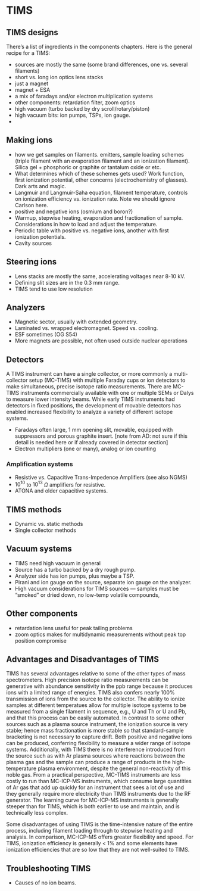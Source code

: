 # TIMS {#sec-TIMS}

## TIMS designs {#sec-TIMS-designs}

There's a list of ingredients in the components chapters. Here is the general recipe for a TIMS:

- sources are mostly the same (some brand differences, one vs. several filaments)
- short vs. long ion optics lens stacks
- just a magnet
- magnet + ESA
- a mix of faradays and/or electron multiplication systems
- other components: retardation filter, zoom optics
- high vacuum (turbo backed by dry scroll/rotary/piston)
- high vacuum bits: ion pumps, TSPs, ion gauge.
- 

## Making ions {#sec-TIMS-making-ions}

- how we get samples on filaments. emitters, sample loading schemes (triple filament with an evaporation filament and an ionization filament). Silica gel + phosphoric or graphite or tantalum oxide or etc. 
- What determines which of these schemes gets used? Work function, first ionization potential, other concerns (electrochemistry of glasses). Dark arts and magic.
- Langmuir and Langmuir-Saha equation, filament temperature, controls on ionization efficiency vs. ionization rate. Note we should ignore Carlson here.
- positive and negative ions (osmium and boron?)
- Warmup, stepwise heating, evaporation and fractionation of sample. Considerations in how to load and adjust the temperature.
- Periodic table with positive vs. negative ions, another with first ionization potentials. 
- Cavity sources

## Steering ions {#sec-TIMS-source-ion-optics}

- Lens stacks are mostly the same, accelerating voltages near 8-10 kV. 
- Defining slit sizes are in the 0.3 mm range.
- TIMS tend to use low resolution

## Analyzers {#sec-TIMS-analyzers}

- Magnetic sector, usually with extended geometry. 
- Laminated vs. wrapped electromagnet. Speed vs. cooling.
- ESF sometimes (OG S54)
- More magnets are possible, not often used outside nuclear operations

## Detectors {#sec-TIMS-detectors}

A TIMS instrument can have a single collector, or more commonly a multi-collector setup (MC-TIMS) with multiple Faraday cups or ion detectors to make simultaneous, precise isotope ratio measurements. There are MC-TIMS instruments commercially available with one or multiple SEMs or Dalys to measure lower intensity beams. While early TIMS instruments had detectors in fixed positions, the development of movable detectors has enabled increased flexibility to analyze a variety of different isotope systems. 

- Faradays often large, 1 mm opening slit, movable, equipped with suppressors and porous graphite insert. [note from AD: not sure if this detail is needed here or if already covered in detector section]
- Electron multipliers (one or many), analog or ion counting


### Amplification systems {#sec-TIMS-amplifiers}

- Resistive vs. Capacitive Trans-Impedence Amplifiers (see also NGMS)
- $10^{10}$ to $10^{13}$ $\Omega$ amplifiers for resistive.
- ATONA and older capacitive systems.

## TIMS methods {#sec-TIMS-methods}

- Dynamic vs. static methods
- Single collector methods

## Vacuum systems {#sec-TIMS-vacuum-systems}

- TIMS need high vacuum in general
- Source has a turbo backed by a dry rough pump.
- Analyzer side has ion pumps, plus maybe a TSP.
- Pirani and ion gauge on the source, separate ion gauge on the analyzer.
- High vacuum considerations for TIMS sources --- samples must be "smoked" or dried down, no low-temp volatile compounds, 

## Other components {#sec-TIMS-other-components}

- retardation lens useful for peak tailing problems
- zoom optics makes for multidynamic measurements without peak top position compromise

## Advantages and Disadvantages of TIMS {#sec-TIMS-Adv-Disadv}

TIMS has several advantages relative to some of the other types of mass spectrometers.  High precision isotope ratio measurements can be generative with abundance sensitivity in the ppb range because it produces ions with a limited range of energies. TIMS also confers nearly 100% transmission of ions from the source to the collector. The ability to ionize samples at different temperatues allow for multiple isotope systems to be measured from a single filament in sequence, e.g., U and Th or U and Pb, and that this process can be easily automated. In contrast to some other sources such as a plasma source instrument, the ionization source is very stable; hence mass fractionation is more stable so that standard-sample bracketing is not necessary to capture drift. Both positive and negative ions can be produced, conferring flexibility to measure a wider range of isotope systems. Additionally, with TIMS there is no interference introduced from the source such as with Ar plasma sources where reactions between the plasma gas and the sample can produce a range of products in the high-temperature plasma environment, despite the general non-reactivity of this noble gas.  From a practical perspective, MC-TIMS instruments are less costly to run than MC-ICP-MS instruments, which consume large quantities of Ar gas that add up quickly for an instrument that sees a lot of use and they generally require more electricity than TIMS instruments due to the RF generator. The learning curve for MC-ICP-MS instruments is generally steeper than for TIMS, which is both earlier to use and maintain, and is technically less complex.

Some disadvantages of using TIMS is the time-intensive nature of the entire process, including filament loading through to stepwise heating and analysis. In comparison, MC-ICP-MS offers greater flexibility and speed. For TIMS, ionization efficiency is generally < 1% and some elements have ionization efficiencies that are so low that they are not well-suited to TIMS.


## Troubleshooting TIMS 

- Causes of no ion beams.